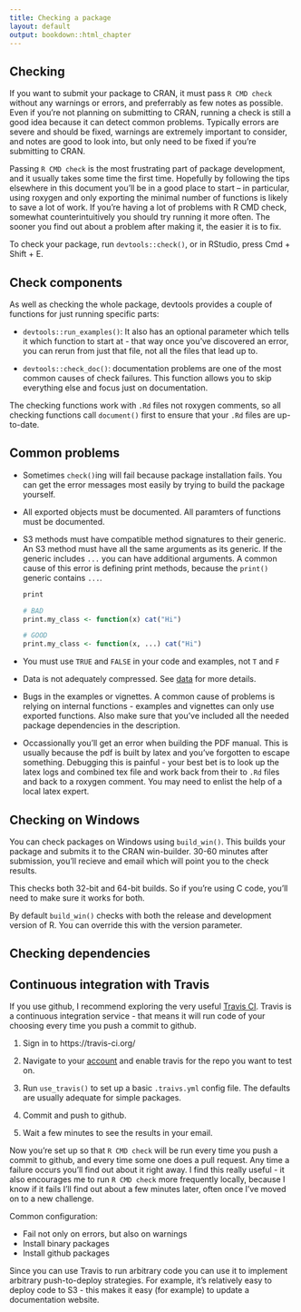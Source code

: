 ```yaml
---
title: Checking a package
layout: default
output: bookdown::html_chapter
---
```


## Checking

If you want to submit your package to CRAN, it must pass `R CMD check` without any warnings or errors, and preferrably as few notes as possible. Even if you're not planning on submitting to CRAN, running a check is still a good idea because it can detect common problems. Typically errors are severe and should be fixed, warnings are extremely important to consider, and notes are good to look into, but only need to be fixed if you're submitting to CRAN.

Passing `R CMD check` is the most frustrating part of package development, and it usually takes some time the first time. Hopefully by following the tips elsewhere in this document you'll be in a good place to start – in particular, using roxygen and only exporting the minimal number of functions is likely to save a lot of work.  If you're having a lot of problems with R CMD check, somewhat counterintuitively you should try running it more often. The sooner you find out about a problem after making it, the easier it is to fix.

To check your package, run `devtools::check()`, or in RStudio, press Cmd + Shift + E.

## Check components

As well as checking the whole package, devtools provides a couple of functions for just running specific parts:

* `devtools::run_examples()`: It also has an optional parameter which tells 
  it which function to start at - that way once you've discovered an error, 
  you can rerun from just that file, not all the files that lead up to.
  
* `devtools::check_doc()`: documentation problems are one of the most common
  causes of check failures. This function allows you to skip everything else
  and focus just on documentation.

The checking functions work with `.Rd` files not roxygen comments, so all checking functions call `document()` first to ensure that your `.Rd` files are up-to-date.

## Common problems

* Sometimes `check()`ing will fail because package installation fails. You
  can get the error messages most easily by trying to build the package
  yourself.
  
* All exported objects must be documented. All paramters of functions must
  be documented.

* S3 methods must have compatible method signatures to their generic. An 
  S3 method must have all the same arguments as its generic. If the generic 
  includes `...` you can have additional arguments. A common cause of this
  error is defining print methods, because the `print()` generic contains
  `...`.
  
    ```r
    print
    
    # BAD
    print.my_class <- function(x) cat("Hi")
    
    # GOOD
    print.my_class <- function(x, ...) cat("Hi")
    ```

* You must use `TRUE` and `FALSE` in your code and examples, not `T` and `F`

* Data is not adequately compressed. See [data](#data-cran) for more details.

* Bugs in the examples or vignettes. A common cause of problems is relying on 
  internal functions - examples and vignettes can only use exported functions.
  Also make sure that you've included all the needed package dependencies in 
  the description.

* Occassionally you'll get an error when building the PDF manual. This is 
  usually because the pdf is built by latex and you've forgotten to escape
  something. Debugging this is painful - your best bet is to look up the
  latex logs and combined tex file and work back from their to `.Rd` files 
  and back to a roxygen comment.  You may need to enlist the help of a local
  latex expert.

## Checking on Windows

You can check packages on Windows using `build_win()`. This builds your package and submits it to the CRAN win-builder. 30-60 minutes after submission, you'll recieve and email which will point you to the check results.

This checks both 32-bit and 64-bit builds. So if you're using C code, you'll need to make sure it works for both.

By default `build_win()` checks with both the release and development version of R. You can override this with the version parameter.

## Checking dependencies



## Continuous integration with Travis

If you use github, I recommend exploring the very useful [Travis CI](https://travis-ci.org/). Travis is a continuous integration service - that means it will run code of your choosing every time you push a commit to github. 

1.  Sign in to https://travis-ci.org/

1.  Navigate to your [account](https://travis-ci.org/profile) and enable
    travis for the repo you want to test on.
   
1.  Run `use_travis()` to set up a basic `.traivs.yml` config file. The 
    defaults are usually adequate for simple packages.
    
1.  Commit and push to github.

1.  Wait a few minutes to see the results in your email.

Now you're set up so that `R CMD check` will be run every time you push a commit to github, and every time some one does a pull request.  Any time a failure occurs you'll find out about it right away. I find this really useful - it also encourages me to run `R CMD check` more frequently locally, because I know if it fails I'll find out about a few minutes later, often once I've moved on to a new challenge.

Common configuration:

* Fail not only on errors, but also on warnings
* Install binary packages
* Install github packages

Since you can use Travis to run arbitrary code you can use it to implement arbitrary push-to-deploy strategies. For example, it's relatively easy to deploy code to S3 - this makes it easy (for example) to update a documentation website.
